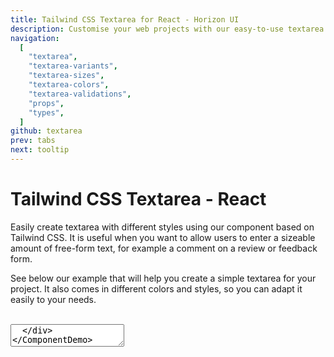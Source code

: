 ```yaml
---
title: Tailwind CSS Textarea for React - Horizon UI
description: Customise your web projects with our easy-to-use textarea component for Tailwind CSS and React using Material Design guidelines.
navigation:
  [
    "textarea",
    "textarea-variants",
    "textarea-sizes",
    "textarea-colors",
    "textarea-validations",
    "props",
    "types",
  ]
github: textarea
prev: tabs
next: tooltip
---
```


# Tailwind CSS Textarea - React

Easily create textarea with different styles using our component based on Tailwind CSS. It is useful when you want to allow users to enter a sizeable amount of free-form text, for example a comment on a review or feedback form.

See below our example that will help you create a simple textarea for your project. It also comes in different colors and styles, so you can adapt it easily to your needs.

<br />

<ComponentDemo id='textarea'>
  <div className='w-96'>
    <Textarea label='Message' />
  </div>
</ComponentDemo>

```jsx showLineNumbers
import { Textarea } from "@material-tailwind/react";

export default function Example() {
  return <Textarea label='Message' />;
}
```

---

## Textarea Variants

The textarea component comes with 3 different variants that you can change it using the <Code>variant</Code> prop.

<ComponentDemo id='textarea-variants'>
  <div className='flex items-end gap-4 w-full'>
    <Textarea variant='outlined' label='Outlined' />
    <Textarea variant='standard' label='Standard' />
    <Textarea variant='static' label='Static' placeholder='Static' />
  </div>
</ComponentDemo>

```jsx showLineNumbers
import { Textarea } from "@material-tailwind/react";

export default function Variants() {
  return (
    <div className='flex items-end gap-4 w-full'>
      <Textarea variant='outlined' label='Outlined' />
      <Textarea variant='standard' label='Standard' />
      <Textarea variant='static' label='Static' placeholder='Static' />
    </div>
  );
}
```

---

## Textarea Sizes

The textarea component comes with 2 different sizes that you can change it using the <Code>size</Code> prop.

<ComponentDemo id='textarea-sizes'>
  <div className='flex items-end gap-4 w-full'>
    <Textarea size='md' label='Textarea Medium' />
    <Textarea size='lg' label='Textarea Large' />
  </div>
</ComponentDemo>

```jsx showLineNumbers
import { Textarea } from "@material-tailwind/react";

export default function Sizes() {
  return (
    <div className='flex items-end gap-4 w-full'>
      <Textarea size='md' label='Textarea Medium' />
      <Textarea size='lg' label='Textarea Large' />
    </div>
  );
}
```

---

## Textarea Colors

The textarea component comes with 19 different colors that you can change it using the <Code>color</Code> prop, below there are some examples of the colors but you can check all of the them [here.](#props)

<ComponentDemo id='textarea-colors'>
  <div className='flex flex-col gap-4 w-96'>
    <Textarea color='blue' label='Textarea Blue' />
    <Textarea color='purple' label='Textarea Purple' />
    <Textarea color='indigo' label='Textarea Indigo' />
    <Textarea color='teal' label='Textarea Teal' />
  </div>
</ComponentDemo>

```jsx showLineNumbers
import { Textarea } from "@material-tailwind/react";

export default function Colors() {
  return (
    <div className='flex flex-col gap-4 w-96'>
      <Textarea color='blue' label='Textarea Blue' />
      <Textarea color='purple' label='Textarea Purple' />
      <Textarea color='indigo' label='Textarea Indigo' />
      <Textarea color='teal' label='Textarea Teal' />
    </div>
  );
}
```

---

## Textarea Validations

The textarea component comes with error and success states for performing validations.

<ComponentDemo id='textarea-validations'>
  <div className='flex items-end gap-4 w-full'>
    <Textarea label='Textarea Error' error />
    <Textarea label='Textarea Success' success />
  </div>
</ComponentDemo>

```jsx showLineNumbers
import { Textarea } from "@material-tailwind/react";

export default function Validations() {
  return (
    <div className='flex items-end gap-4 w-full'>
      <Textarea label='Textarea Error' error />
      <Textarea label='Textarea Success' success />
    </div>
  );
}
```

---

## Props

<span id='props' className='scroll-mt-48' />
The following props are available for the textarea component. These are the custom
props that come with we've added for the textarea component and you can use all the
other native textarea props as well.

| Attribute    | Type                       | Description                         | Default                      |
| ------------ | -------------------------- | ----------------------------------- | ---------------------------- |
| `variant`    | [Variant](#types)          | Change textarea variant             | <Code small>outlined</Code>  |
| `size`       | [Size](#types)             | Change textarea size                | <Code small>md</Code>        |
| `color`      | [Color](#types)            | Change textarea color               | <Code small>blue</Code>      |
| `label`      | <Code small>string</Code>  | Add label for textarea              | `''`                         |
| `error`      | <Code small>boolean</Code> | Change textarea state to error      | <Code small>false</Code>     |
| `success`    | <Code small>boolean</Code> | Change textarea state to success    | <Code small>false</Code>     |
| `resize`     | <Code small>boolean</Code> | Makes textarea resizable            | <Code small>false</Code>     |
| `labelProps` | <Code small>Object</Code>  | Add custom props for textarea label | <Code small>undefined</Code> |
| `className`  | <Code small>string</Code>  | Add custom className for textarea   | `''`                         |

---

## Types

<span id='types' className='scroll-mt-48' />

```ts
type variant = "standard" | "outlined" | "static";
```

```ts
type variant = "md" | "lg";
```

```ts
type color =
  | "blue-grey"
  | "grey"
  | "brown"
  | "deep-orange"
  | "orange"
  | "amber"
  | "yellow"
  | "lime"
  | "light-green"
  | "green"
  | "teal"
  | "cyan"
  | "light-blue"
  | "blue"
  | "indigo"
  | "deep-purple"
  | "purple"
  | "pink"
  | "red";
```
